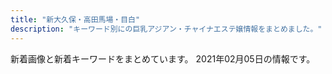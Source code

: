 ```yaml
---
title: "新大久保・高田馬場・目白"
description: "キーワード別にの巨乳アジアン・チャイナエステ嬢情報をまとめました。"
---
```


新着画像と新着キーワードをまとめています。
2021年02月05日の情報です。

<DmmAffiliateIns />
<KeywordTable
  shops={
    [
    {
        "keywords": {},
        "url": "http://www.kity.work/",
        "name": "\u98a8\u96c5\u5802 \uff5e\u3075\u3046\u304c\u3069\u3046\uff5e",
        "img_links": [
            "http://www.kity.work/img/an1.jpg",
            "http://www.kity.work/images/5.jpg",
            "http://www.kity.work/staff/minami.jpg",
            "http://www.kity.work/images/s1.jpg",
            "http://www.kity.work/images/sys.jpg",
            "http://www.kity.work/images/tel.jpg",
            "http://www.kity.work/img/sara2.jpg",
            "http://www.kity.work/images/up.jpg",
            "http://www.kity.work/staff/aoi.jpg",
            "http://www.kity.work/images/3.jpg",
            "http://www.kity.work/staff/yuka.jpg",
            "http://www.kity.work/images/staff_t.jpg",
            "http://www.kity.work/images/s1.png",
            "http://www.kity.work/images/2.jpg",
            "http://www.kity.work/images/tg.jpg",
            "http://www.kity.work/img/an2.jpg",
            "http://www.kity.work/images/interior_t.jpg",
            "http://www.kity.work/images/1.jpg",
            "http://www.kity.work/img/sara1.jpg",
            "http://www.kity.work/staff/an.jpg",
            "http://www.kity.work/images/int1.jpg",
            "http://www.kity.work/staff/sara.jpg",
            "http://www.kity.work/img/yuka2.jpg",
            "http://www.kity.work/img/aoi2.jpg",
            "http://www.kity.work/images/s2.jpg",
            "http://www.kity.work/images/4.jpg",
            "http://www.kity.work/img/minami1.jpg",
            "http://www.kity.work/images/news.jpg",
            "http://www.kity.work/img/aoi1.jpg",
            "http://www.kity.work/images/head.jpg",
            "http://www.kity.work/images/ac2.jpg",
            "http://www.kity.work/images/int2.jpg",
            "http://www.kity.work/img/yuka1.jpg",
            "http://www.kity.work/img/minami2.jpg"
        ],
        "station": "JR\u9ad8\u7530\u99ac\u5834\u99c5\u65e9\u7a32\u7530\u53e3"
    },
    {
        "name": "\u30df\u30eb\u30af",
        "keywords": {
            "C": 13,
            "86": 14,
            "E": 7,
            "D": 35,
            "84": 7,
            "90": 7,
            "85": 14
        },
        "img_links": [
            "http://milk.tyo.cm/images/bg_cont01.png",
            "http://milk.tyo.cm/images/sp_tit_pick.png",
            "http://milk.tyo.cm/images/room3_l.jpg",
            "http://milk.tyo.cm/images/room2_l.jpg",
            "http://milk.tyo.cm/images/img_service01.jpg",
            "http://milk.tyo.cm/images/link_nav05.png",
            "http://milk.tyo.cm/images/sp_nav03.png",
            "http://milk.tyo.cm/images/bg_cont03.png",
            "http://milk.tyo.cm/images/link_nav02.png",
            "http://milk.tyo.cm/images/top.png",
            "http://milk.tyo.cm/images/room1_l.jpg",
            "http://milk.tyo.cm/photos/sites/72/2020/12/2020120807375347.jpg",
            "http://milk.tyo.cm/images/sp_header.jpg",
            "http://milk.tyo.cm/images/link_nav03.png",
            "http://milk.tyo.cm/images/img_service02.jpg",
            "http://milk.tyo.cm/images/sp_nav02.png",
            "http://milk.tyo.cm/images/blog.jpg",
            "http://milk.tyo.cm/images/link_nav04.png",
            "http://milk.tyo.cm/photos/sites/72/2020/06/2020061206444417.jpg",
            "http://milk.tyo.cm/photos/sites/72/2020/11/202011100524008.jpg",
            "http://milk.tyo.cm/images/com_tel.png",
            "http://milk.tyo.cm/images/img_service03.jpg",
            "http://milk.tyo.cm/images/koko_234x60.png",
            "http://milk.tyo.cm/photos/sites/72/2020/12/2020121505155035.jpg",
            "http://milk.tyo.cm/photos/sites/72/2021/01/2021012610102711.jpg",
            "http://milk.tyo.cm/images/sp_nav01.png",
            "http://milk.tyo.cm/images/room4_l.jpg",
            "http://milk.tyo.cm/images/tit_staff.png",
            "http://milk.tyo.cm/photos/sites/72/2021/02/2021020506250312.jpg",
            "http://milk.tyo.cm/images/img_service04.jpg",
            "http://milk.tyo.cm/images/link_nav01.png",
            "http://milk.tyo.cm/images/tit_service.png",
            "http://milk.tyo.cm/images/ico_headline.png",
            "http://milk.tyo.cm/images/re.png",
            "http://milk.tyo.cm/images/tit_pick.png",
            "http://milk.tyo.cm/photos/sites/72/2020/06/2020061206443832.jpg"
        ],
        "station": "JR\u5927\u4e45\u4fdd\u99c5\u5357\u53e3",
        "url": "http://milk.tyo.cm/"
    },
    {
        "name": "\u7652\u3057\u306e\u51fa\u4f1a\u3044",
        "url": "http://p-aroma.work/",
        "keywords": {},
        "station": "JR\u5927\u4e45\u4fdd\u99c5\u5317\u53e3",
        "img_links": [
            "http://p-aroma.work/images/2.jpg",
            "http://p-aroma.work/images/sys.png",
            "http://p-aroma.work/staff/kasumi.jpg",
            "http://p-aroma.work/images/interior_t.png",
            "http://p-aroma.work/images/s1.png",
            "http://p-aroma.work/images/1.jpg",
            "http://p-aroma.work/images/staff_t.png",
            "http://p-aroma.work/img/kasumi1.png",
            "http://p-aroma.work/images/4.jpg",
            "http://p-aroma.work/staff/ayaka.jpg",
            "http://p-aroma.work/images/3.jpg",
            "http://p-aroma.work/images/mobile.jpg",
            "http://p-aroma.work/img/mirai1.png",
            "http://p-aroma.work/img/mayu1.png",
            "http://p-aroma.work/images/s2.jpg",
            "http://p-aroma.work/staff/rina.jpg",
            "http://p-aroma.work/img/ayaka1.png",
            "http://p-aroma.work/staff/mirai.jpg",
            "http://p-aroma.work/images/news.jpg",
            "http://p-aroma.work/img/rina1.png",
            "http://p-aroma.work/staff/mayu.jpg",
            "http://p-aroma.work/images/int2.png",
            "http://p-aroma.work/images/s1.jpg",
            "http://p-aroma.work/images/tel.jpg",
            "http://p-aroma.work/images/6.jpg",
            "http://p-aroma.work/images/int1.png",
            "http://p-aroma.work/images/head.jpg"
        ]
    },
    {
        "keywords": {},
        "img_links": [
            "http://www.e-candy.work/img/rina1.jpg",
            "http://www.e-candy.work/images/sys3.png",
            "http://www.e-candy.work/images/staff_t.png",
            "http://www.e-candy.work/images/head.jpg",
            "http://www.e-candy.work/images/1.jpg",
            "http://www.e-candy.work/images/s1.png",
            "http://www.e-candy.work/img/yui1.jpg",
            "http://www.e-candy.work/images/interior_t.png",
            "http://www.e-candy.work/images/tel.jpg",
            "http://www.e-candy.work/images/news.jpg",
            "http://www.e-candy.work/img/nana1.jpg",
            "http://www.e-candy.work/images/sys1.jpg",
            "http://www.e-candy.work/images/7.jpg",
            "http://www.e-candy.work/img/aya1.jpg",
            "http://www.e-candy.work/images/8.jpg",
            "http://www.e-candy.work/images/sys2.jpg",
            "http://www.e-candy.work/img/ai1.jpg",
            "http://www.e-candy.work/images/info.png",
            "http://www.e-candy.work/images/int2.png",
            "http://www.e-candy.work/img/haruka1.jpg",
            "http://www.e-candy.work/img/miki1.jpg",
            "http://www.e-candy.work/images/6.jpg",
            "http://www.e-candy.work/images/4.jpg",
            "http://www.e-candy.work/images/mobile.jpg",
            "http://www.e-candy.work/images/3.jpg",
            "http://www.e-candy.work/images/newface.png",
            "http://www.e-candy.work/images/5.jpg",
            "http://www.e-candy.work/images/int1.png"
        ],
        "station": "\u65b0\u5927\u4e45\u4fdd\u99c5",
        "name": "Lui\uff5e\u30eb\u30a4\uff5e",
        "url": "http://www.e-candy.work/"
    },
    {
        "station": "JR\u5927\u4e45\u4fdd\u99c5\u5317\u53e3",
        "name": "Lovely Heart \u5927\u4e45\u4fdd\u5225\u9928",
        "img_links": [
            "http://aes-treat.com/scdl/staff/10981mb.jpg",
            "http://aes-treat.com/img/ttl_staff.png",
            "http://aes-treat.com/scdl/staff/11051mb.jpg",
            "http://aes-treat.com/scdl/staff/11121mb.jpg",
            "http://aes-treat.com/img/ttl_attbnr.jpg",
            "http://aes-treat.com/scdl/staff/10902.jpg",
            "http://aes-treat.com/scdl/staff/11081mb.jpg",
            "http://aes-treat.com/pic/head.jpg",
            "http://aes-treat.com/img/ttl_sister.png",
            "http://aes-treat.com/scdl/staff/10901.jpg",
            "http://aes-treat.com/scdl/staff/11131.jpg",
            "http://aes-treat.com/scdl/staff/10861.jpg",
            "http://aes-treat.com/scdl/staff/11171.jpg",
            "http://aes-treat.com/scdl/staff/11111.jpg",
            "http://aes-treat.com/img/system/campaign.jpg",
            "http://aes-treat.com/scdl/staff/11131mb.jpg",
            "http://aes-treat.com/scdl/staff/10941mb.jpg",
            "http://aes-treat.com/scdl/staff/10771.jpg",
            "http://aes-treat.com/pic/top2.jpg",
            "http://aes-treat.com/pic/top1.jpg",
            "http://aes-treat.com/scdl/staff/10841mb.jpg",
            "http://aes-treat.com/i/files/homeimg.jpg",
            "http://aes-treat.com/scdl/staff/11171mb.jpg",
            "http://aes-treat.com/scdl/staff/10721.jpg",
            "http://aes-treat.com/scdl/staff/10721mb.jpg",
            "http://aes-treat.com/scdl/staff/11041.jpg",
            "http://aes-treat.com/scdl/staff/11081.jpg",
            "http://aes-treat.com/scdl/staff/11161mb.jpg",
            "http://aes-treat.com/scdl/staff/11101.jpg",
            "http://aes-treat.com/scdl/staff/10891.jpg",
            "http://aes-treat.com/scdl/staff/11162.jpg",
            "http://aes-treat.com/scdl/staff/11051.jpg",
            "http://aes-treat.com/scdl/staff/10901mb.jpg",
            "http://aes-treat.com/scdl/staff/11151mb.jpg",
            "http://aes-treat.com/scdl/staff/10771mb.jpg",
            "http://aes-treat.com/scdl/staff/11091mb.jpg",
            "http://aes-treat.com/scdl/staff/10651.jpg",
            "http://aes-treat.com/scdl/staff/10971.jpg",
            "http://aes-treat.com/img/ttl_att.png",
            "http://aes-treat.com/scdl/staff/11041mb.jpg",
            "http://aes-treat.com/scdl/staff/10171mb.jpg",
            "http://aes-treat.com/img/ttl_nouka.jpg",
            "http://aes-treat.com/scdl/staff/11101mb.jpg",
            "http://aes-treat.com/scdl/staff/10971mb.jpg",
            "http://aes-treat.com/scdl/staff/10861mb.jpg",
            "http://aes-treat.com/scdl/staff/10811.jpg",
            "http://aes-treat.com/scdl/staff/10972.jpg",
            "http://aes-treat.com/scdl/staff/10981.jpg",
            "http://aes-treat.com/scdl/staff/10681.jpg",
            "http://aes-treat.com/scdl/staff/10941.jpg",
            "http://aes-treat.com/scdl/staff/10171.jpg",
            "http://aes-treat.com/scdl/staff/11161.jpg",
            "http://aes-treat.com/scdl/staff/11091.jpg",
            "http://aes-treat.com/img/ttl_mobile.jpg",
            "http://aes-treat.com/scdl/staff/11111mb.jpg",
            "http://aes-treat.com/scdl/staff/11151.jpg",
            "http://aes-treat.com/scdl/staff/10841.jpg",
            "http://aes-treat.com/scdl/staff/10681mb.jpg",
            "http://aes-treat.com/scdl/staff/10891mb.jpg",
            "http://aes-treat.com/scdl/staff/11121.jpg",
            "http://aes-treat.com/scdl/staff/10811mb.jpg",
            "http://aes-treat.com/scdl/staff/10842.jpg",
            "http://aes-treat.com/scdl/staff/10651mb.jpg"
        ],
        "url": "http://aes-treat.com/",
        "keywords": {
            "C": 35
        }
    },
    {
        "url": "http://www.harunoyume.com/",
        "keywords": {},
        "name": "\u6625\u306e\u5922",
        "img_links": [
            "http://www.harunoyume.com/images/covergirl.jpg",
            "http://www.harunoyume.com/images/discount.jpg",
            "http://www.harunoyume.com/images/campaign.jpg",
            "http://www.harunoyume.com/images/service-image.jpg"
        ],
        "station": "JR\u65b0\u5927\u4e45\u4fdd\u99c5"
    },
    {
        "station": "JR\u65b0\u5927\u4e45\u4fdd\u99c5",
        "keywords": {
            "D": 182,
            "C": 2,
            "E": 36,
            "86": 94,
            "87": 72,
            "88": 27,
            "83": 9,
            "85": 18
        },
        "name": "Familiar\u30fb\u30d5\u30a1\u30df\u30ea\u30fc\u30a2",
        "url": "http://familiar.tyo.cm/",
        "img_links": [
            "http://familiar.tyo.cm/photos/sites/37/2019/12/2019120502265383.jpg",
            "http://familiar.tyo.cm/photos/sites/37/2019/06/2019060406241084.jpg",
            "http://familiar.tyo.cm/photos/sites/37/2019/03/2019032406115491.jpg",
            "http://familiar.tyo.cm/photos/sites/37/2019/09/2019090503385014.jpg",
            "http://familiar.tyo.cm/photos/sites/37/2019/03/2019032406115311.jpg",
            "http://familiar.tyo.cm/photos/sites/37/2019/06/2019062210030384.jpg",
            "http://familiar.tyo.cm/photos/sites/37/2019/03/2019032406115440.jpg",
            "http://familiar.tyo.cm/photos/sites/37/2018/12/2018121903013346.jpg",
            "http://familiar.tyo.cm/images/1.png",
            "http://familiar.tyo.cm/photos/sites/37/2019/03/2019032406115451.jpg",
            "http://familiar.tyo.cm/photos/sites/37/2019/03/2019031806471671.jpg",
            "http://familiar.tyo.cm/photos/sites/37/2019/06/2019061502562745.jpg",
            "http://familiar.tyo.cm/images/mobile.jpg",
            "http://familiar.tyo.cm/photos/sites/37/2019/06/2019061502562798.jpg",
            "http://familiar.tyo.cm/photos/sites/37/2019/10/2019100304481325.jpg",
            "http://familiar.tyo.cm/photos/sites/37/2018/12/2018121903022968.jpg",
            "http://familiar.tyo.cm/photos/sites/37/2019/11/2019112002511160.jpg",
            "http://familiar.tyo.cm/photos/sites/37/2019/06/2019061502562797.jpg",
            "http://familiar.tyo.cm/photos/sites/37/2019/11/2019110802115992.jpg",
            "http://familiar.tyo.cm/photos/sites/37/2019/10/2019102408541458.jpg",
            "http://familiar.tyo.cm/photos/sites/37/2019/06/2019060406161857.jpg",
            "http://familiar.tyo.cm/images/s_link.jpg",
            "http://familiar.tyo.cm/photos/sites/37/2019/12/201912130833132.jpg",
            "http://familiar.tyo.cm/photos/sites/37/2019/12/2019120502264671.jpg",
            "http://familiar.tyo.cm/photos/sites/37/2019/11/2019112902341792.jpg",
            "http://familiar.tyo.cm/photos/sites/37/2019/10/2019102502193551.jpg",
            "http://familiar.tyo.cm/photos/sites/37/2019/12/2019120401354980.jpg",
            "http://familiar.tyo.cm/photos/sites/37/2019/03/2019032406115598.jpg",
            "http://familiar.tyo.cm/images/s_staff.jpg",
            "http://familiar.tyo.cm/images/s_news.jpg",
            "http://familiar.tyo.cm/photos/sites/37/2019/03/2019032406115312.jpg",
            "http://familiar.tyo.cm/images/top.png",
            "http://familiar.tyo.cm/images/tel.png",
            "http://familiar.tyo.cm/photos/sites/37/2019/12/2019120401354873.jpg",
            "http://familiar.tyo.cm/photos/sites/37/2019/10/2019102502193826.jpg",
            "http://familiar.tyo.cm/photos/sites/37/2019/09/201909270657496.jpg",
            "http://familiar.tyo.cm/photos/sites/37/2019/03/2019032406115446.jpg",
            "http://familiar.tyo.cm/photos/sites/37/2019/06/201906040617136.jpg",
            "http://familiar.tyo.cm/photos/sites/37/2019/12/2019120401355046.jpg"
        ]
    },
    {
        "station": "JR\u5927\u4e45\u4fdd\u99c5\u5317\u53e3",
        "name": "\u6c34\u8272-\u30df\u30ba\u30a4\u30ed-",
        "keywords": {},
        "url": "http://kobo.mssg.jp/",
        "img_links": [
            "http://kobo.mssg.jp/layer/images/top.jpg",
            "http://kobo.mssg.jp/images/staff_8a.jpg",
            "http://kobo.mssg.jp/images/staff_9a.jpg",
            "http://kobo.mssg.jp/images/s_info.png",
            "http://kobo.mssg.jp/images/staff_2a.jpg",
            "http://kobo.mssg.jp/images/staff_bj4.png",
            "http://kobo.mssg.jp/images/top2.jpg",
            "http://kobo.mssg.jp/images/staff_5.jpg",
            "http://kobo.mssg.jp/layer/images/top/top_06.jpg",
            "http://kobo.mssg.jp/layer/images/top/top_02.jpg",
            "http://kobo.mssg.jp/layer/images/top/top_01.jpg",
            "http://kobo.mssg.jp/images/1.jpg",
            "http://kobo.mssg.jp/images/staff_4.jpg",
            "http://kobo.mssg.jp/images/info.png",
            "http://kobo.mssg.jp/images/staff_8.jpg",
            "http://kobo.mssg.jp/images/staff_10a.jpg",
            "http://kobo.mssg.jp/layer/images/top/top_04.jpg",
            "http://kobo.mssg.jp/images/staff_bj1.png",
            "http://kobo.mssg.jp/images/staff_9b.jpg",
            "http://kobo.mssg.jp/layer/images/top/top_08.png",
            "http://kobo.mssg.jp/images/wenzi-staff.png",
            "http://kobo.mssg.jp/images/top1.jpg",
            "http://kobo.mssg.jp/images/staff_2b.jpg",
            "http://kobo.mssg.jp/layer/images/top/top_05.jpg",
            "http://kobo.mssg.jp/layer/images/top/top_03.jpg"
        ]
    },
    {
        "keywords": {
            "E": 2,
            "86": 5,
            "88": 4,
            "C": 3,
            "D": 4
        },
        "img_links": [
            "http://www.aromaonly1.com/images/interior_10.jpg",
            "http://www.aromaonly1.com/uploads/b43afdf6c0db7020b472f89b05664984.jpg",
            "http://www.aromaonly1.com/uploads/5f4083d49285cbe64774b1bd70e86150.jpg",
            "http://www.aromaonly1.com/images/index_02.jpg",
            "http://www.aromaonly1.com/uploads/33c6d79a06e306e309deefd74daa5ef6.jpg",
            "http://www.aromaonly1.com/images/service_11.jpg",
            "http://www.aromaonly1.com/images/index_12.jpg",
            "http://www.aromaonly1.com/uploads/305e7816c9390b899011ef6e82855b7d.jpg",
            "http://www.aromaonly1.com/images/index_20.jpg",
            "http://www.aromaonly1.com/images/index_11.jpg",
            "http://www.aromaonly1.com/uploads/56e94a67d1aa4ea89d5f2064a387ab96.jpg",
            "http://www.aromaonly1.com/images/index_15.jpg",
            "http://www.aromaonly1.com/images/index_19.jpg",
            "http://www.aromaonly1.com/uploads/c24b4a66b959c50d941c227e2167e47a.jpg",
            "http://www.aromaonly1.com/uploads/3e6ede4dd71b9611bfc0fc01fff82057.jpg",
            "http://www.aromaonly1.com/images/index_06.jpg",
            "http://www.aromaonly1.com/images/index_18.jpg",
            "http://www.aromaonly1.com/images/index_03.jpg",
            "http://www.aromaonly1.com/uploads/0d74a4af5e268e3562daa56048c13906.jpg",
            "http://www.aromaonly1.com/images/index_07.jpg",
            "http://www.aromaonly1.com/uploads/e01fa669285bc99ba782abfd90a08bb2.jpg",
            "http://www.aromaonly1.com/uploads/269045fb02ee17a03b99afcdabc449fa.jpg",
            "http://www.aromaonly1.com/uploads/8e9e8b4d89b256773f17dff61368328c.jpg",
            "http://www.aromaonly1.com/uploads/ac75f516de3602f2ed5de1d9e2383a35.jpg",
            "http://www.aromaonly1.com/uploads/015cba9c432d730d26583fe998534fa6.jpg",
            "http://www.aromaonly1.com/images/service_10.jpg",
            "http://www.aromaonly1.com/my_work/images/pic1.png",
            "http://www.aromaonly1.com/uploads/18799c1985ca7d1cd026808323ec51c2.jpg",
            "http://www.aromaonly1.com/images/index_16.jpg",
            "http://www.aromaonly1.com/images/fanhui.png",
            "http://www.aromaonly1.com/images/index_17.jpg",
            "http://www.aromaonly1.com/images/index_05.jpg",
            "http://www.aromaonly1.com/images/aromaonly1_468x60.png",
            "http://www.aromaonly1.com/uploads/a4bfacdc272e1f3c3ee9884036dbf094.jpg",
            "http://www.aromaonly1.com/images/index_14.jpg",
            "http://www.aromaonly1.com/uploads/822de08541e5f0a03b8fdd99ac777097.jpg",
            "http://www.aromaonly1.com/images/girls_10.jpg",
            "http://www.aromaonly1.com/images/index_08.jpg",
            "http://www.aromaonly1.com/images/link_10.jpg",
            "http://www.aromaonly1.com/images/index_01.jpg",
            "http://www.aromaonly1.com/images/index_04.jpg",
            "http://www.aromaonly1.com/uploads/2f5941103973429d3981087968a845a3.jpg",
            "http://www.aromaonly1.com/images/index_21.jpg",
            "http://www.aromaonly1.com/uploads/66dc68de1f9c001b6f15d52303314efc.jpg",
            "http://www.aromaonly1.com/uploads/6d6161355034da26e622af1b5469296f.jpg"
        ],
        "station": "JR\u9ad8\u7530\u99ac\u5834\u99c5",
        "name": "NEW ONLY ONE",
        "url": "http://www.aromaonly1.com/"
    },
    {
        "url": "http://esthe.top/",
        "img_links": [
            "http://esthe.top/images/staff_images/staff_01b.jpg",
            "http://esthe.top/images/acs_ima/access-02.jpg",
            "http://esthe.top/images/staff_images/staff_010b.jpg",
            "http://esthe.top/images/an_1_06.jpg",
            "http://esthe.top/images/room_images/gallery-01.jpg",
            "http://esthe.top/images/staff_images/staff_07b.jpg",
            "http://esthe.top/images/demo/slider/tooltips/slide1.png",
            "http://esthe.top/images/acs_ima/access-01.jpg",
            "http://esthe.top/images/demo/slider/tooltips/slide2.png",
            "http://esthe.top/images/staff_images/staff_09b.jpg",
            "http://esthe.top/images/room_images/gallery-04.jpg",
            "http://esthe.top/images/an_2_04.jpg",
            "http://esthe.top/images/demo/slider/tooltips/slide4.png",
            "http://esthe.top/images/room_images/gallery-03.jpg",
            "http://esthe.top/images/staff_images/staff_010a.jpg",
            "http://esthe.top/images/room_images/index-02.jpg",
            "http://esthe.top/images/demo/slider/tooltips/slide5.png",
            "http://esthe.top/images/QRcode.jpg",
            "http://esthe.top/images/an_1_07.jpg",
            "http://esthe.top/images/staff_images/staff_04a.jpg",
            "http://esthe.top/images/acs_ima/access-03.jpg",
            "http://esthe.top/images/room_images/index-01.jpg",
            "http://esthe.top/images/acs_ima/access-04.jpg",
            "http://esthe.top/images/Bottom_01.jpg",
            "http://esthe.top/images/demo/slider/images/slide1.png",
            "http://esthe.top/images/demo/slider/images/slide4.png",
            "http://esthe.top/images/Bottom_02.jpg",
            "http://esthe.top/images/staff_images/staff_04b.jpg",
            "http://esthe.top/images/an_2_05.jpg",
            "http://esthe.top/images/an_2_03.jpg",
            "http://esthe.top/images/an_1_05.jpg",
            "http://esthe.top/images/an_2_06.jpg",
            "http://esthe.top/images/an_2_02.jpg",
            "http://esthe.top/images/staff_images/staff_01a.jpg",
            "http://esthe.top/images/an_1_04.jpg",
            "http://esthe.top/images/room_images/gallery-02.jpg",
            "http://esthe.top/images/an_1_02.jpg",
            "http://esthe.top/images/staff_images/staff_07a.jpg",
            "http://esthe.top/images/demo/slider/images/slide2.png",
            "http://esthe.top/images/staff_images/staff_09a.jpg",
            "http://esthe.top/images/room_images/gallery-05.jpg",
            "http://esthe.top/images/demo/slider/images/slide3.png",
            "http://esthe.top/images/an_1_03.jpg",
            "http://esthe.top/images/an_2_07.jpg",
            "http://esthe.top/images/room_images/gallery-06.jpg",
            "http://esthe.top/images/demo/slider/images/slide5.png",
            "http://esthe.top/images/demo/slider/tooltips/slide3.png"
        ],
        "station": "JR\u9ad8\u7530\u99ac\u5834\u99c5\u6771\u53e3",
        "keywords": {},
        "name": "RAN\uff5e\u30e9\u30f3\uff5e"
    },
    {
        "img_links": [
            "http://aes-salon.com/scdl/staff/10082.jpg",
            "http://aes-salon.com/pic/top1.jpg",
            "http://aes-salon.com/scdl/staff/10563.jpg",
            "http://aes-salon.com/scdl/staff/10501.jpg",
            "http://aes-salon.com/scdl/staff/10651mb.jpg",
            "http://aes-salon.com/scdl/staff/10091.jpg",
            "http://aes-salon.com/img/ttl_sister.png",
            "http://aes-salon.com/scdl/staff/10351mb.jpg",
            "http://aes-salon.com/scdl/staff/10441mb.jpg",
            "http://aes-salon.com/scdl/staff/10631.jpg",
            "http://aes-salon.com/scdl/staff/10121.jpg",
            "http://aes-salon.com/scdl/staff/10122.jpg",
            "http://aes-salon.com/scdl/staff/10661mb.jpg",
            "http://aes-salon.com/scdl/staff/10562.jpg",
            "http://aes-salon.com/scdl/staff/10592.jpg",
            "http://aes-salon.com/scdl/staff/10511mb.jpg",
            "http://aes-salon.com/scdl/staff/10561.jpg",
            "http://aes-salon.com/scdl/staff/10471mb.jpg",
            "http://aes-salon.com/scdl/staff/10081mb.jpg",
            "http://aes-salon.com/scdl/staff/10251.jpg",
            "http://aes-salon.com/i/files/homeimg.jpg",
            "http://aes-salon.com/scdl/staff/10651.jpg",
            "http://aes-salon.com/scdl/staff/10083.jpg",
            "http://aes-salon.com/scdl/staff/10511.jpg",
            "http://aes-salon.com/img/ttl_nouka.jpg",
            "http://aes-salon.com/scdl/staff/10472.jpg",
            "http://aes-salon.com/scdl/staff/10681mb.jpg",
            "http://aes-salon.com/scdl/staff/10291mb.jpg",
            "http://aes-salon.com/scdl/staff/10251mb.jpg",
            "http://aes-salon.com/scdl/staff/10441.jpg",
            "http://aes-salon.com/scdl/staff/10092.jpg",
            "http://aes-salon.com/scdl/staff/10502.jpg",
            "http://aes-salon.com/img/access/road3.jpg",
            "http://aes-salon.com/scdl/staff/10671mb.jpg",
            "http://aes-salon.com/scdl/staff/10571mb.jpg",
            "http://aes-salon.com/img/access/roaddm.png",
            "http://aes-salon.com/scdl/staff/10501mb.jpg",
            "http://aes-salon.com/img/access/road4.jpg",
            "http://aes-salon.com/scdl/staff/10462.jpg",
            "http://aes-salon.com/scdl/staff/10411mb.jpg",
            "http://aes-salon.com/pic/head.jpg",
            "http://aes-salon.com/scdl/staff/10091mb.jpg",
            "http://aes-salon.com/scdl/staff/10602.jpg",
            "http://aes-salon.com/scdl/staff/10252.jpg",
            "http://aes-salon.com/scdl/staff/10291.jpg",
            "http://aes-salon.com/scdl/staff/10621mb.jpg",
            "http://aes-salon.com/scdl/staff/10292.jpg",
            "http://aes-salon.com/scdl/staff/10601.jpg",
            "http://aes-salon.com/scdl/staff/10631mb.jpg",
            "http://aes-salon.com/scdl/staff/10561mb.jpg",
            "http://aes-salon.com/img/ttl_att.png",
            "http://aes-salon.com/scdl/staff/10351.jpg",
            "http://aes-salon.com/img/ttl_staff.png",
            "http://aes-salon.com/img/ttl_mobile.jpg",
            "http://aes-salon.com/scdl/staff/10641mb.jpg",
            "http://aes-salon.com/scdl/staff/10591mb.jpg",
            "http://aes-salon.com/scdl/staff/10681.jpg",
            "http://aes-salon.com/scdl/staff/10411.jpg",
            "http://aes-salon.com/scdl/staff/10621.jpg",
            "http://aes-salon.com/scdl/staff/10601mb.jpg",
            "http://aes-salon.com/scdl/staff/10571.jpg",
            "http://aes-salon.com/scdl/staff/10081.jpg",
            "http://aes-salon.com/scdl/staff/10471.jpg",
            "http://aes-salon.com/img/system/campaign.jpg",
            "http://aes-salon.com/scdl/staff/10661.jpg",
            "http://aes-salon.com/scdl/staff/10461.jpg",
            "http://aes-salon.com/scdl/staff/10641.jpg",
            "http://aes-salon.com/img/access/road1.jpg",
            "http://aes-salon.com/img/access/road2.jpg",
            "http://aes-salon.com/scdl/staff/10341mb.jpg",
            "http://aes-salon.com/scdl/staff/10671.jpg",
            "http://aes-salon.com/scdl/staff/10461mb.jpg",
            "http://aes-salon.com/pic/top2.jpg",
            "http://aes-salon.com/img/ttl_attbnr.jpg",
            "http://aes-salon.com/scdl/staff/10412.jpg",
            "http://aes-salon.com/scdl/staff/10591.jpg",
            "http://aes-salon.com/img/ttl_bekan.jpg",
            "http://aes-salon.com/scdl/staff/10342.jpg",
            "http://aes-salon.com/scdl/staff/10341.jpg",
            "http://aes-salon.com/scdl/staff/10121mb.jpg"
        ],
        "url": "http://aes-salon.com/",
        "station": "JR\u5927\u4e45\u4fdd\u99c5\u5317\u53e3",
        "name": "Lovely Heart",
        "keywords": {
            "C": 35
        }
    },
    {
        "name": "COCORO",
        "station": "JR\u5927\u4e45\u4fdd\u99c5\u5317\u53e3",
        "url": "https://www.cocoro556.in/",
        "keywords": {
            "C": 21,
            "E": 1
        },
        "img_links": [
            "https://www.cocoro556.in/img/material/photost4rev1.png",
            "https://www.cocoro556.in/img/girl/thumb/smain1462f806d031a1244ccfaa8b4d307f6ef6d7.jpg",
            "https://www.cocoro556.in/img/girl/thumb/smain1491773ceed1a7cd35919e9c6866285fb943.jpg",
            "https://www.cocoro556.in/img/material/p3_1_t1.png",
            "https://www.cocoro556.in/img/girl/list/slist154a1f8e548a2959236fdd0e7abcde80ac7.jpg",
            "https://www.cocoro556.in/img/material/noimg_s.jpg",
            "https://www.cocoro556.in/img/material/p6_t2_subt1.png",
            "https://www.cocoro556.in/img/material/noimg_b.jpg",
            "https://www.cocoro556.in/img/material/top_t4.png",
            "https://www.cocoro556.in/img/material/p2_t2_subt4.png",
            "https://www.cocoro556.in/img/material/top_t3_imgrev1.jpg",
            "https://www.cocoro556.in/img/girl/main/smain1541a1f8e548a2959236fdd0e7abcde80ac7.jpg",
            "https://www.cocoro556.in/img/material/pd_st2.png",
            "https://www.cocoro556.in/img/material/top_t3_subt1.png",
            "https://www.cocoro556.in/img/material/pageheaderimg3.jpg",
            "https://www.cocoro556.in/img/material/gm6_rollover.png",
            "https://www.cocoro556.in/img/material/photost6.png",
            "https://www.cocoro556.in/img/material/p2_t2_sub_m1_1.png",
            "https://www.cocoro556.in/img/material/p6_t2.png",
            "https://www.cocoro556.in/img/girl/list/slist144346e3df3ff1cef1386c89c6ba9e9f72e.jpg",
            "https://www.cocoro556.in/img/girl/thumb/smain155228648a02b629a70c40bc424b9302c3e1.jpg",
            "https://www.cocoro556.in/img/girl/thumb/smain1421b75436b0012f83588e08b8d8eb48c8c2.jpg",
            "https://www.cocoro556.in/img/material/gm4_rollout.png",
            "https://www.cocoro556.in/img/material/p2_t2.png",
            "https://www.cocoro556.in/img/material/pd_number.png",
            "https://www.cocoro556.in/img/material/age_rollout.png",
            "https://www.cocoro556.in/img/girl/thumb/smain14922dea5bdda380e76839c012ab24bd9f82.jpg",
            "https://www.cocoro556.in/img/material/pageheaderimg1.jpg",
            "https://www.cocoro556.in/img/girl/thumb/smain1493773ceed1a7cd35919e9c6866285fb943.jpg",
            "https://www.cocoro556.in/img/material/p6_t3_subt1.png",
            "https://www.cocoro556.in/img/material/photost3rev1.png",
            "https://www.cocoro556.in/img/material/gm5_rollout.png",
            "https://www.cocoro556.in/img/girl/thumb/smain163122954962968a79edd4eae79b844b9988.jpg",
            "https://www.cocoro556.in/img/girl/main/smain155128648a02b629a70c40bc424b9302c3e1.jpg",
            "https://www.cocoro556.in/img/material/p2_t2_subt5.png",
            "https://www.cocoro556.in/img/girl/thumb/smain1543ab2e0ee9f9fde8103e9fe80e33b07761.jpg",
            "https://www.cocoro556.in/img/girl/thumb/smain126332fd72809eba38056753c1720b05d8d5.jpg",
            "https://www.cocoro556.in/img/girl/thumb/smain1541a1f8e548a2959236fdd0e7abcde80ac7.jpg",
            "https://www.cocoro556.in/img/girl/list/slist146f806d031a1244ccfaa8b4d307f6ef6d7.jpg",
            "https://www.cocoro556.in/img/material/p2_t2_subt1.png",
            "https://www.cocoro556.in/img/camp/camp20210201.jpg",
            "https://www.cocoro556.in/img/material/top_t3.png",
            "https://www.cocoro556.in/img/material/p2_t2_subt4_m1.png",
            "https://www.cocoro556.in/img/material/gm5_rollover.png",
            "https://www.cocoro556.in/img/material/p2_t2_sub_m1_2.png",
            "https://www.cocoro556.in/img/material/noimg_m.jpg",
            "https://www.cocoro556.in/img/material/mobilesite.png",
            "https://www.cocoro556.in/img/girl/thumb/smain155128648a02b629a70c40bc424b9302c3e1.jpg",
            "https://www.cocoro556.in/img/girl/thumb/smain126142f85375ac3eb532582567360874d2d6.jpg",
            "https://www.cocoro556.in/img/girl/thumb/smain1442346e3df3ff1cef1386c89c6ba9e9f72e.jpg",
            "https://www.cocoro556.in/img/material/p2_t2_subt5_m1.png",
            "https://www.cocoro556.in/img/girl/thumb/smain1423ae12bc52cc115b3190fbe6a84a8ffa74.jpg",
            "https://www.cocoro556.in/img/girl/thumb/smain1542a1f8e548a2959236fdd0e7abcde80ac7.jpg",
            "https://www.cocoro556.in/img/girl/main/smain1491773ceed1a7cd35919e9c6866285fb943.jpg",
            "https://www.cocoro556.in/img/material/pd_st1.png",
            "https://www.cocoro556.in/img/material/top_t1.png",
            "https://www.cocoro556.in/img/girl/thumb/smain126242f85375ac3eb532582567360874d2d6.jpg",
            "https://www.cocoro556.in/img/material/top_t2.png",
            "https://www.cocoro556.in/img/girl/main/smain1421b75436b0012f83588e08b8d8eb48c8c2.jpg",
            "https://www.cocoro556.in/img/girl/list/slist12642f85375ac3eb532582567360874d2d6.jpg",
            "https://www.cocoro556.in/img/material/p6_t3.png",
            "https://www.cocoro556.in/img/camp/camp20200426sub.jpg",
            "https://www.cocoro556.in/img/girl/list/slist142b75436b0012f83588e08b8d8eb48c8c2.jpg",
            "https://www.cocoro556.in/img/material/gm3_rollout.png",
            "https://www.cocoro556.in/img/material/photost5.png",
            "https://www.cocoro556.in/img/material/p5_t1.png",
            "https://www.cocoro556.in/img/material/gm1_rollout.png",
            "https://www.cocoro556.in/img/material/accminimgrev1.jpg",
            "https://www.cocoro556.in/img/girl/thumb/smain1441346e3df3ff1cef1386c89c6ba9e9f72e.jpg",
            "https://www.cocoro556.in/img/material/p2_t2_sub_m1_3.png",
            "https://www.cocoro556.in/img/girl/main/smain126142f85375ac3eb532582567360874d2d6.jpg",
            "https://www.cocoro556.in/img/material/p2_t2_subt3.png",
            "https://www.cocoro556.in/img/material/photost1.png",
            "https://www.cocoro556.in/img/girl/thumb/smain1443346e3df3ff1cef1386c89c6ba9e9f72e.jpg",
            "https://www.cocoro556.in/img/material/photost7.png",
            "https://www.cocoro556.in/img/girl/main/smain1461f806d031a1244ccfaa8b4d307f6ef6d7.jpg",
            "https://www.cocoro556.in/img/girl/thumb/smain1422b75436b0012f83588e08b8d8eb48c8c2.jpg",
            "https://www.cocoro556.in/img/material/p2_t2_subt5_m2.png",
            "https://www.cocoro556.in/img/material/pageheaderimg4.jpg",
            "https://www.cocoro556.in/img/girl/list/slist149773ceed1a7cd35919e9c6866285fb943.jpg",
            "https://www.cocoro556.in/img/girl/main/smain1441346e3df3ff1cef1386c89c6ba9e9f72e.jpg",
            "https://www.cocoro556.in/img/girl/thumb/smain1461f806d031a1244ccfaa8b4d307f6ef6d7.jpg",
            "https://www.cocoro556.in/img/girl/main/smain163122954962968a79edd4eae79b844b9988.jpg",
            "https://www.cocoro556.in/img/girl/thumb/smain14634879628e490d1ecf1cd7a9d727569f95.jpg",
            "https://www.cocoro556.in/img/material/gm3_rollover.png",
            "https://www.cocoro556.in/img/material/p3_t1.png",
            "https://www.cocoro556.in/img/material/gm2_rollout.png",
            "https://www.cocoro556.in/img/material/p6_t1.png",
            "https://www.cocoro556.in/img/material/gm1_rollover.png",
            "https://www.cocoro556.in/img/material/leftinfo.png",
            "https://www.cocoro556.in/img/material/photost2rev1.png",
            "https://www.cocoro556.in/img/material/ftel.png",
            "https://www.cocoro556.in/img/whatnew/cocoro2021.png",
            "https://www.cocoro556.in/img/material/p2_t2_subt2.png",
            "https://www.cocoro556.in/img/material/pageheaderimg2.jpg",
            "https://www.cocoro556.in/img/material/gm2_rollover.png",
            "https://www.cocoro556.in/img/girl/list/slist16322954962968a79edd4eae79b844b9988.jpg",
            "https://www.cocoro556.in/img/girl/list/slist15565c84cfd25159bbfcf85c63899ef5f53.jpg",
            "https://www.cocoro556.in/img/material/pd_st3.png",
            "https://www.cocoro556.in/img/material/gm6_rollout.png"
        ]
    },
    {
        "url": "https://est-hana.com/",
        "img_links": [
            "https://est-hana.com/img/girl/thumb/smain83165230fc40840a020ba3ed47600db4b4a.jpg",
            "https://est-hana.com/img/girl/list/s86_face.jpg",
            "https://est-hana.com/img/girl/thumb/s75_1.jpg",
            "https://est-hana.com/img/girl/main/smain1891e9ae2d8752cd8b9474ebd62df9909f9b.jpg",
            "https://est-hana.com/img/material/sframe2014.png",
            "https://est-hana.com/img/girl/list/sface199a8b144d9cbd006fc9dffdf23ad77de07.jpg",
            "https://est-hana.com/img/girl/thumb/smain197153ce52e0264e81a8a42e5d3c84dd833e.jpg",
            "https://est-hana.com/img/girl/thumb/s173_1.jpg",
            "https://est-hana.com/img/girl/thumb/smain184249673a0eecbfdaab27d1a016ce6f4281.jpg",
            "https://est-hana.com/img/girl/list/slist189e9ae2d8752cd8b9474ebd62df9909f9b.jpg",
            "https://est-hana.com/img/material/gm4_rollout.png",
            "https://est-hana.com/img/girl/list/sface191ec56c0d5cc68365ea11e2e52a40272d8.jpg",
            "https://est-hana.com/img/material/sys_etc.png",
            "https://est-hana.com/img/girl/pickup/topgirl20140510202547.png",
            "https://est-hana.com/img/material/hosi5.png",
            "https://est-hana.com/img/girl/main/smain83165230fc40840a020ba3ed47600db4b4a.jpg",
            "https://est-hana.com/img/girl/main/smain1871110bf62c88dcefca310cdc127f9b11f2.jpg",
            "https://est-hana.com/img/camp/camp20210201.png",
            "https://est-hana.com/img/girl/list/sface187386757ea62d773ca58e2457fc23b8e13.jpg",
            "https://est-hana.com/img/girl/list/s86_list.jpg",
            "https://est-hana.com/img/material/top_t2.png",
            "https://est-hana.com/img/material/staff_t1.png",
            "https://est-hana.com/img/material/day.png",
            "https://est-hana.com/img/girl/pickup/pickup20191208191053.jpg",
            "https://est-hana.com/img/material/massa_t1.png",
            "https://est-hana.com/img/girl/main/s75_1.jpg",
            "https://est-hana.com/img/girl/list/s180_list.jpg",
            "https://est-hana.com/img/material/sys_option.png",
            "https://est-hana.com/img/girl/list/sface19753ce52e0264e81a8a42e5d3c84dd833e.jpg",
            "https://est-hana.com/img/material/top_t2_img_rev2.jpg",
            "https://est-hana.com/img/material/massap3.jpg",
            "https://est-hana.com/img/material/systme_t1.png",
            "https://est-hana.com/img/girl/pickup/pickup20141227182613.jpeg",
            "https://est-hana.com/img/girl/main/s173_1.jpg",
            "https://est-hana.com/img/girl/list/slist199a8b144d9cbd006fc9dffdf23ad77de07.jpg",
            "https://est-hana.com/img/material/returnbtn.png",
            "https://est-hana.com/img/material/top_t3.png",
            "https://est-hana.com/img/girl/list/s139_list.jpg",
            "https://est-hana.com/img/material/gm5_rollout.png",
            "https://est-hana.com/img/material/infopanel.png",
            "https://est-hana.com/img/girl/list/s88_face.jpg",
            "https://est-hana.com/img/material/massap6.jpg",
            "https://est-hana.com/img/material/line1.png",
            "https://est-hana.com/img/material/photorenew4.jpg",
            "https://est-hana.com/img/girl/pickup/pickup20181218104555.jpg",
            "https://est-hana.com/img/girl/main/s88_1.jpg",
            "https://est-hana.com/img/girl/pickup/pickup20190528135649.jpg",
            "https://est-hana.com/img/material/d5.png",
            "https://est-hana.com/img/material/detailwaku.png",
            "https://est-hana.com/img/girl/list/s75_face.jpg",
            "https://est-hana.com/img/girl/list/slist187110f9d5212fd19d8b8410ec6bff294e6.jpg",
            "https://est-hana.com/img/girl/list/sface8365230fc40840a020ba3ed47600db4b4a.jpg",
            "https://est-hana.com/img/girl/list/slist193a69a1a063a3159e298d18b691542266d.jpg",
            "https://est-hana.com/img/girl/pickup/pickup20180830201105.jpg",
            "https://est-hana.com/img/girl/list/s77_face.jpg",
            "https://est-hana.com/img/girl/thumb/smain193281777917c863b2cd265723b9cb5a3c32.jpg",
            "https://est-hana.com/img/girl/main/smain1911ec56c0d5cc68365ea11e2e52a40272d8.jpg",
            "https://est-hana.com/img/girl/thumb/smain83265230fc40840a020ba3ed47600db4b4a.jpg",
            "https://est-hana.com/img/whatnew/20200401min60.jpg",
            "https://est-hana.com/img/girl/thumb/smain1912da4fa2da2e801312734721e1a44d8e19.jpg",
            "https://est-hana.com/img/girl/thumb/smain19725e2ed7efe2de621955e09d12295a13ee.jpg",
            "https://est-hana.com/img/girl/list/s173_face.jpg",
            "https://est-hana.com/img/girl/list/slist8365230fc40840a020ba3ed47600db4b4a.jpg",
            "https://est-hana.com/img/girl/pickup/pickup20180526173711.jpg",
            "https://est-hana.com/img/girl/list/slist18449673a0eecbfdaab27d1a016ce6f4281.jpg",
            "https://est-hana.com/img/girl/main/s163_1.jpg",
            "https://est-hana.com/img/girl/list/sface193e3a7504f14e2050f14cb6782d72bb46c.jpg",
            "https://est-hana.com/img/material/systme_t2.png",
            "https://est-hana.com/img/whatnew/20200401_mask.jpg",
            "https://est-hana.com/img/material/sys_course2_rev2.png",
            "https://est-hana.com/img/girl/thumb/smain1901e7f2a11706f93c08ab1eb76c57c0a501.jpg",
            "https://est-hana.com/img/girl/main/s86_1.jpg",
            "https://est-hana.com/img/girl/thumb/smain1902e7f2a11706f93c08ab1eb76c57c0a501.jpg",
            "https://est-hana.com/img/girl/thumb/smain2011f76f2060b2832bbbbc9d7dcf4a818dfe.jpg",
            "https://est-hana.com/img/material/photorenew3.jpg",
            "https://est-hana.com/img/girl/list/s163_list.jpg",
            "https://est-hana.com/img/girl/pickup/topgirl20190528141109.png",
            "https://est-hana.com/img/whatnew/20200304.jpg",
            "https://est-hana.com/img/material/top_t6.png",
            "https://est-hana.com/img/girl/main/smain1931e3a7504f14e2050f14cb6782d72bb46c.jpg",
            "https://est-hana.com/img/girl/list/sface18449673a0eecbfdaab27d1a016ce6f4281.jpg",
            "https://est-hana.com/img/girl/thumb/smain1931e3a7504f14e2050f14cb6782d72bb46c.jpg",
            "https://est-hana.com/img/material/m2.png",
            "https://est-hana.com/img/material/massap5.jpg",
            "https://est-hana.com/img/material/age.png",
            "https://est-hana.com/img/material/w5.png",
            "https://est-hana.com/img/material/sys_course1_rev2.png",
            "https://est-hana.com/img/girl/pickup/pickup20190118192153.jpg",
            "https://est-hana.com/img/material/accsess_station.png",
            "https://est-hana.com/img/material/photorenew2rev1.jpg",
            "https://est-hana.com/img/girl/main/smain1901e7f2a11706f93c08ab1eb76c57c0a501.jpg",
            "https://est-hana.com/img/girl/thumb/s163_1.jpg",
            "https://est-hana.com/img/girl/thumb/smain18725b09cd881b1f036f9f4970616c10b474.jpg",
            "https://est-hana.com/img/girl/main/smain197153ce52e0264e81a8a42e5d3c84dd833e.jpg",
            "https://est-hana.com/img/girl/list/slist19053cc33bb85f739f63e84c2ae2c41c2eb.jpg",
            "https://est-hana.com/img/girl/thumb/s88_1.jpg",
            "https://est-hana.com/img/material/staff_t1rev1.png",
            "https://est-hana.com/img/girl/main/smain184149673a0eecbfdaab27d1a016ce6f4281.jpg",
            "https://est-hana.com/img/material/accsess_picter2.jpg",
            "https://est-hana.com/img/girl/pickup/pickup20190118192257.jpg",
            "https://est-hana.com/img/girl/pickup/pickup20190121202926.jpg",
            "https://est-hana.com/img/girl/thumb/smain1871110bf62c88dcefca310cdc127f9b11f2.jpg",
            "https://est-hana.com/img/girl/main/smain2011f76f2060b2832bbbbc9d7dcf4a818dfe.jpg",
            "https://est-hana.com/img/girl/list/slist110d5ce8a5906e2cdaf90af47c9395e0dff.jpg",
            "https://est-hana.com/img/material/gm2_rollout.png",
            "https://est-hana.com/img/girl/pickup/topgirl20180908131653.png",
            "https://est-hana.com/img/girl/list/s163_face.jpg",
            "https://est-hana.com/img/girl/pickup/topgirl20141227182718.png",
            "https://est-hana.com/img/girl/list/s88_list.jpg",
            "https://est-hana.com/img/girl/list/sface110404ef9fc79e2a0a04d64b621c22a0c77.jpg",
            "https://est-hana.com/img/girl/list/slist191ec56c0d5cc68365ea11e2e52a40272d8.jpg",
            "https://est-hana.com/img/material/photorenew1.jpg",
            "https://est-hana.com/img/girl/list/slist2012ba9beda1a19f1ba57dcc87485d57321.jpg",
            "https://est-hana.com/img/material/month.png",
            "https://est-hana.com/img/girl/thumb/s86_1.jpg",
            "https://est-hana.com/img/girl/pickup/topgirl20161016054301.png",
            "https://est-hana.com/img/girl/list/s75_list.jpg",
            "https://est-hana.com/img/girl/pickup/pickup20191214162524.jpg",
            "https://est-hana.com/img/girl/list/s173_list.jpg",
            "https://est-hana.com/img/material/hosi4.png",
            "https://est-hana.com/img/girl/list/sface201dc74ab8dea78d771771d5fda7bccc989.jpg",
            "https://est-hana.com/img/girl/thumb/smain184149673a0eecbfdaab27d1a016ce6f4281.jpg",
            "https://est-hana.com/img/material/top_twitter.png",
            "https://est-hana.com/img/girl/list/slist19753ce52e0264e81a8a42e5d3c84dd833e.jpg",
            "https://est-hana.com/img/girl/list/s77_list.jpg",
            "https://est-hana.com/img/material/photorenew5.jpg",
            "https://est-hana.com/img/girl/list/sface189e9ae2d8752cd8b9474ebd62df9909f9b.jpg",
            "https://est-hana.com/img/girl/thumb/smain1913da4fa2da2e801312734721e1a44d8e19.jpg",
            "https://est-hana.com/img/material/top_t4.png",
            "https://est-hana.com/img/girl/pickup/pickup20190227121102.jpg",
            "https://est-hana.com/img/material/sys_course3_rev1.png",
            "https://est-hana.com/img/girl/thumb/s180_1.jpg",
            "https://est-hana.com/img/girl/pickup/topgirl20180526173824.png",
            "https://est-hana.com/img/material/massap4.jpg",
            "https://est-hana.com/img/material/massap7.jpg",
            "https://est-hana.com/img/material/topflashimg1.jpg",
            "https://est-hana.com/img/material/click_tel_btn.png",
            "https://est-hana.com/img/girl/pickup/topgirl20180308214256.png",
            "https://est-hana.com/img/material/gm6_rollout.png",
            "https://est-hana.com/img/material/gm3_rollout.png",
            "https://est-hana.com/img/material/top_t5.png",
            "https://est-hana.com/img/girl/pickup/topgirl20140502225842.png",
            "https://est-hana.com/img/girl/list/sface190e7f2a11706f93c08ab1eb76c57c0a501.jpg",
            "https://est-hana.com/img/material/massap1.jpg",
            "https://est-hana.com/img/girl/thumb/smain1891e9ae2d8752cd8b9474ebd62df9909f9b.jpg",
            "https://est-hana.com/img/material/staffdetail_t1.png",
            "https://est-hana.com/img/girl/thumb/smain1911ec56c0d5cc68365ea11e2e52a40272d8.jpg",
            "https://est-hana.com/img/girl/main/s180_1.jpg",
            "https://est-hana.com/img/girl/list/s139_face.jpg",
            "https://est-hana.com/img/material/gm1_rollout.png",
            "https://est-hana.com/img/girl/list/s180_face.jpg",
            "https://est-hana.com/img/girl/thumb/s173_2.jpg",
            "https://est-hana.com/img/material/massap2.jpg"
        ],
        "station": "JR\u5927\u4e45\u4fdd\u99c5\u5317\u53e3",
        "name": "\u82b1",
        "keywords": {
            "C": 39,
            "E": 3
        }
    },
    {
        "keywords": {
            "86": 3,
            "83": 3,
            "C": 18
        },
        "name": "\u99ac\u5834one",
        "img_links": [
            "http://familiar.ests.jp/images/news.png",
            "http://familiar.ests.jp/images/s_link.png",
            "http://familiar.ests.jp/images/service.jpg",
            "http://familiar.ests.jp/photos/sites/33/2019/09/2019092318545965.jpg",
            "http://familiar.ests.jp/photos/sites/33/2020/10/2020101409554799.jpg",
            "http://familiar.ests.jp/images/acc.png",
            "http://familiar.ests.jp/images/top.jpg",
            "http://familiar.ests.jp/photos/sites/33/2019/09/2019092718570723.jpg",
            "http://familiar.ests.jp/images/s_staff.png",
            "http://familiar.ests.jp/photos/sites/33/2020/10/2020101901153954.jpg",
            "http://familiar.ests.jp/photos/sites/33/2019/09/2019092718554568.jpg",
            "http://familiar.ests.jp/images/bian.jpg",
            "http://familiar.ests.jp/images/mobile.jpg",
            "http://familiar.ests.jp/images/staff_bj4s.png",
            "http://familiar.ests.jp/images/staff_bj1s.png",
            "http://familiar.ests.jp/images/nei_bj1.png",
            "http://familiar.ests.jp/images/info.png",
            "http://familiar.ests.jp/photos/sites/33/2019/07/2019073009094778.jpg",
            "http://familiar.ests.jp/images/s_service.png"
        ],
        "station": "JR\u9ad8\u7530\u99ac\u5834\u99c5\u65e9\u7a32\u7530\u53e3",
        "url": "http://familiar.ests.jp/"
    },
    {
        "station": "JR\u9ad8\u7530\u99ac\u5834\u99c5\u65e9\u7a32\u7530\u53e3",
        "img_links": [
            "http://www.y-rlx.site/images/index_05.jpg",
            "http://y-rlx.site/images/index_04.jpg",
            "http://www.y-rlx.site/images/index_03.jpg",
            "http://www.y-rlx.site/girl/03.jpg",
            "http://www.y-rlx.site/images/upload/thumb/32d5587b116ac0d3.jpg",
            "http://www.y-rlx.site/images/info_09.jpg",
            "http://www.y-rlx.site/images/upload/thumb/c69d7050fbdbb36f.jpg",
            "http://www.y-rlx.site/girl/02.jpg",
            "http://www.y-rlx.site/images/staff_09.jpg",
            "http://www.y-rlx.site/images/index_15.jpg",
            "http://www.y-rlx.site/images/index_13.jpg",
            "http://www.y-rlx.site/images/index_07.jpg",
            "http://www.y-rlx.site/images/index_08.jpg",
            "http://www.y-rlx.site/images/info.jpg",
            "http://www.y-rlx.site/images/index_04.jpg",
            "http://y-rlx.site/images/index_07.jpg",
            "http://www.y-rlx.site/images/upload/thumb/ed8b0cbb7323414a.jpg",
            "http://www.y-rlx.site/images/upload/thumb/e8190e2180eba7c5.jpg",
            "http://www.y-rlx.site/girl/01.jpg",
            "http://www.y-rlx.site/images/index_02.jpg",
            "http://www.y-rlx.site/images/index_18.jpg",
            "http://www.y-rlx.site/images/index_19.jpg",
            "http://www.y-rlx.site/images/card.jpg",
            "http://www.y-rlx.site/images/upload/thumb/e0a26e58e17a1416.jpg",
            "http://www.y-rlx.site/images/index_10.jpg",
            "http://www.y-rlx.site/images/rec_09.jpg",
            "http://www.y-rlx.site/images/upload/thumb/90f9ae2f9ed02731.jpg",
            "http://www.y-rlx.site/images/upload/thumb/55cf68e3bb41cd32.jpg",
            "http://www.y-rlx.site/images/upload/thumb/2c7fdde9ad97892b.jpg",
            "http://www.y-rlx.site/images/index_09.jpg",
            "http://www.y-rlx.site/images/rec.jpg",
            "http://www.y-rlx.site/images/index_01.jpg",
            "http://www.y-rlx.site/images/index_06.jpg",
            "http://www.y-rlx.site/images/upload/thumb/09ac55d22a602603.jpg",
            "http://www.y-rlx.site/images/index_20.jpg",
            "http://www.y-rlx.site/images/index_11.jpg",
            "http://www.y-rlx.site/images/upload/thumb/0fba3207fb3c4467.jpg",
            "http://www.y-rlx.site/girl/05.jpg",
            "http://www.y-rlx.site/images/upload/thumb/a68ab8e424f84e24.jpg",
            "http://www.y-rlx.site/girl/04.jpg",
            "http://www.y-rlx.site/images/upload/thumb/02b4e6896e30ae85.jpg"
        ],
        "name": "\u60a0\u30a8\u30b9\u30c6",
        "keywords": {
            "C": 6,
            "88": 2,
            "D": 1,
            "87": 4,
            "89": 1
        },
        "url": "http://www.y-rlx.site/"
    },
    {
        "keywords": {
            "87": 1,
            "86": 4,
            "85": 1,
            "C": 14,
            "D": 5
        },
        "url": "https://angel.abnavi.info/",
        "img_links": [
            "https://angel.abnavi.info/photos/sites/7/2020/11/2020110606371089.jpg",
            "https://angel.abnavi.info/photos/sites/7/2020/10/2020101305350920.jpg",
            "https://angel.abnavi.info/photos/sites/7/2020/07/2020073005202048.jpg",
            "https://angel.abnavi.info/images/room2.jpg",
            "https://angel.abnavi.info/images/s_staff.jpg",
            "https://angel.abnavi.info/images/room1.jpg",
            "https://angel.abnavi.info/images/nbj1.jpg",
            "https://angel.abnavi.info/images/top.jpg",
            "https://angel.abnavi.info/images/room3.jpg",
            "https://angel.abnavi.info/images/news_bj3.jpg",
            "https://angel.abnavi.info/photos/sites/7/2020/09/2020092301333424.jpg",
            "https://angel.abnavi.info/images/end.png",
            "https://angel.abnavi.info/images/nbj3.jpg",
            "https://angel.abnavi.info/photos/sites/7/2020/07/2020073006120917.jpg",
            "https://angel.abnavi.info/photos/sites/7/2020/07/2020073005201940.jpg",
            "https://angel.abnavi.info/images/room4.jpg",
            "https://angel.abnavi.info/images/s_news.png"
        ],
        "name": "Angel",
        "station": "JR\u9ad8\u7530\u99ac\u5834\u99c5"
    },
    {
        "station": "JR\u9ad8\u7530\u99ac\u5834\u99c5\u65e9\u7a32\u7530\u53e3",
        "url": "http://www.china-es.info/",
        "name": "Honey At Home \u30cf\u30cb\u30fc\u30a2\u30c3\u30c8\u30db\u30fc\u30e0",
        "keywords": {},
        "img_links": [
            "http://www.china-es.info/images/news.jpg",
            "http://www.china-es.info/images/interior_t.jpg",
            "http://www.china-es.info/images/staff_t.jpg",
            "http://www.china-es.info/images/mobile.jpg",
            "http://www.china-es.info/images/sys2.jpg",
            "http://www.china-es.info/images/int2.jpg",
            "http://www.china-es.info/images/sys3.jpg",
            "http://www.china-es.info/images/rec2.jpg",
            "http://www.china-es.info/img/nana1.jpg",
            "http://www.china-es.info/images/int3.jpg",
            "http://www.china-es.info/img/ringo1.jpg",
            "http://www.china-es.info/images/sys1.jpg",
            "http://www.china-es.info/images/rec1.jpg",
            "http://www.china-es.info/images/menu/top.jpg",
            "http://www.china-es.info/images/head.jpg",
            "http://www.china-es.info/images/int4.jpg",
            "http://www.china-es.info/img/nana2.jpg",
            "http://www.china-es.info/images/int1.jpg",
            "http://www.china-es.info/images/menu/staff.jpg",
            "http://www.china-es.info/images/menu/interior.jpg",
            "http://www.china-es.info/images/top.jpg",
            "http://www.china-es.info/img/hibiki1.jpg"
        ]
    },
    {
        "url": "http://www.enchuen.com/",
        "img_links": [
            "http://www.enchuen.com/images/icon_chi.png",
            "http://www.enchuen.com/images/img_service02.png",
            "http://www.enchuen.com/images/tw_header.png",
            "http://www.enchuen.com/images/mess_footer.png",
            "http://www.enchuen.com/images/top_slider1.jpg",
            "http://www.enchuen.com/images/interior03_s.jpg",
            "http://www.enchuen.com/images/img_service03.png",
            "http://www.enchuen.com/images/img_slider01.png",
            "http://www.enchuen.com/images/pagetop.png",
            "http://www.enchuen.com/images/img_service07.png",
            "http://www.enchuen.com/images/top_slider3.jpg",
            "http://www.enchuen.com/images/interior02.jpg",
            "http://www.enchuen.com/images/top_slider4.jpg",
            "http://www.enchuen.com/images/h2_twitter.png",
            "http://www.enchuen.com/images/therapist_noa.jpg",
            "http://www.enchuen.com/images/img_service05.png",
            "http://www.enchuen.com/images/icon_eng.png",
            "http://www.enchuen.com/images/therapist_yona.jpg",
            "http://www.enchuen.com/images/tw_footer.png",
            "http://www.enchuen.com/images/ban-tel.png",
            "http://www.enchuen.com/images/therapist_yume_s.jpg",
            "http://www.enchuen.com/images/interior03.jpg",
            "http://www.enchuen.com/images/top_slider5.jpg",
            "http://www.enchuen.com/images/h2_alliancegide2.png",
            "http://www.enchuen.com/images/interior01.jpg",
            "http://www.enchuen.com/images/img_slider03.png",
            "http://www.enchuen.com/images/ins_header.png",
            "http://www.enchuen.com/images/btn_gnavi02_no.png",
            "http://www.enchuen.com/images/therapist_kaori.jpg",
            "http://www.enchuen.com/images/h2_alltherapist.png",
            "http://www.enchuen.com/images/img_service01.png",
            "http://www.enchuen.com/images/h2_contact.png",
            "http://www.enchuen.com/images/btn_gnavi03_no.png",
            "http://www.enchuen.com/images/img_aromaoil.png",
            "http://www.enchuen.com/images/btn_gnavi04_no.png",
            "http://www.enchuen.com/images/interior04.jpg",
            "http://www.enchuen.com/images/interior02_s.jpg",
            "http://www.enchuen.com/images/btn_gnavi01_no.png",
            "http://www.enchuen.com/images/therapist_noa_s.jpg",
            "http://www.enchuen.com/images/h2_qa.png",
            "http://www.enchuen.com/images/a_qa.png",
            "http://www.enchuen.com/images/h2_linkban.png",
            "http://www.enchuen.com/images/therapist_yume.jpg",
            "http://www.enchuen.com/images/h2_alliancegide.png",
            "http://www.enchuen.com/images/img_slider02.png",
            "http://www.enchuen.com/images/top_slider6.jpg",
            "http://www.enchuen.com/images/img_comimgsoon.jpg",
            "http://www.enchuen.com/images/pickmessage01.png",
            "http://www.enchuen.com/images/btn_gnavi06_no.png",
            "http://www.enchuen.com/images/h2_servicecontents.png",
            "http://www.enchuen.com/images/img_service04.png",
            "http://www.enchuen.com/images/mail_header.png",
            "http://www.enchuen.com/images/ins_footer.png",
            "http://www.enchuen.com/images/tel_header.png",
            "http://www.enchuen.com/images/q_qa.png",
            "http://www.enchuen.com/images/h2_link01.png",
            "http://www.enchuen.com/images/therapist_kaori_s.jpg",
            "http://www.enchuen.com/images/h2_information.png",
            "http://www.enchuen.com/images/h2_instagam.png",
            "http://www.enchuen.com/images/top_slider2.jpg",
            "http://www.enchuen.com/images/interior04_s.jpg",
            "http://www.enchuen.com/images/interior01_s.jpg",
            "http://www.enchuen.com/images/therapist_yona_s.jpg",
            "http://www.enchuen.com/images/img_service06.png",
            "http://www.enchuen.com/images/btn_gnavi05_no.png"
        ],
        "keywords": {
            "C": 4
        },
        "name": "\u7e01\u4e2d\u7e01\uff5e\u3048\u3093\u3061\u3085\u3046\u3048\u3093\uff5e",
        "station": "JR\u65b0\u5927\u4e45\u4fdd\u99c5"
    }
]
}
/>
<DmmAffiliateScript />
